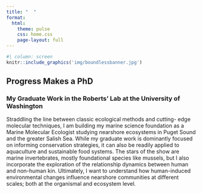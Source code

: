 ```yaml
---
title: "  "
format:
  html: 
    theme: pulse
    css: home.css
    page-layout: full
---
```


```r
#| column: screen
knitr::include_graphics('img/boundlessbanner.jpg')
```

## Progress Makes a PhD

### My Graduate Work in the Roberts' Lab at the University of Washington

Straddling the line between classic ecological methods and cutting- edge molecular techniques, I am building my marine science foundation as a Marine Molecular Ecologist studying nearshore ecosystems in Puget Sound and the greater Salish Sea. While my graduate work is dominantly focused on informing conservation strategies, it can also be readily applied to aquaculture and sustainable food systems. The stars of the show are marine invertebrates, mostly foundational species like mussels, but I also incorporate the exploration of the relationship dynamics between human and non-human kin. Ultimately, I want to understand how human-induced environmental changes influence nearshore communities at different scales; both at the organismal and ecosystem level.
